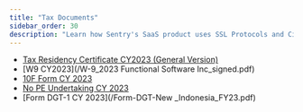 ```yaml
---
title: "Tax Documents"
sidebar_order: 30
description: "Learn how Sentry's SaaS product uses SSL Protocols and Ciphers for security and compatibility."
---
```


- [Tax Residency Certificate CY2023 (General Version)](/2023-Form-6166_general.pdf)
- [W9 CY2023](/W-9_2023 Functional Software Inc_signed.pdf)
- [10F Form CY 2023](/Form-No-10F_2023_signed.pdf)
- [No PE Undertaking CY 2023](/No-PE-Undertaking-Form_2023_Signed.pdf)
- [Form DGT-1 CY 2023](/Form-DGT-New \_Indonesia_FY23.pdf)
